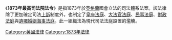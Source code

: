 《'''1873年最高司法院法令'''》是指1873年於[[英格兰|英格蘭]]國會立法的司法體系法案。該法律除了更加確定司法[[上訴|上訴]]制度外，也制定了[[皇座法庭|皇座法庭]]、[[大法官法庭|大法官法庭]]、[[民事法庭|民事法庭]]、[[財政法庭|財政法庭]]與[[遺囑婚姻海事法庭|遺囑婚姻海事法庭]]。此一組織法為現代司法法庭設置的濫觴。

[[Category:英國法律|Category:英國法律]]
[[Category:1873年法律|Category:1873年法律]]
